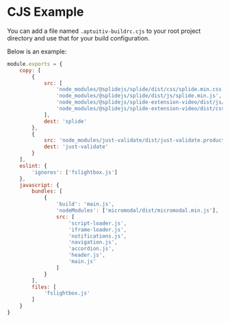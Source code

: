 # CJS Example

You can add a file named `.aptuitiv-buildrc.cjs` to your root project directory and use that for your build configuration.

Below is an example:

```js
module.exports = {
    copy: [
        {
            src: [
                'node_modules/@splidejs/splide/dist/css/splide.min.css',
                'node_modules/@splidejs/splide/dist/js/splide.min.js',
                'node_modules/@splidejs/splide-extension-video/dist/js/splide-extension-video.min.js',
                'node_modules/@splidejs/splide-extension-video/dist/css/splide-extension-video.min.css'
            ],
            dest: 'splide'
        },
        {
            src: 'node_modules/just-validate/dist/just-validate.production.min.js',
            dest: 'just-validate'
        }
    ],
    eslint: {
        'ignores': ['fslightbox.js']
    },
    javascript: {
        bundles: [
            {
                'build': 'main.js',
                'nodeModules': ['micromodal/dist/micromodal.min.js'],
                src: [
                    'script-loader.js',
                    'iframe-loader.js',
                    'notifications.js',
                    'navigation.js',
                    'accordion.js',
                    'header.js',
                    'main.js'
                ]
            }
        ],
        files: [
            'fslightbox.js'
        ]
    }
}
```

